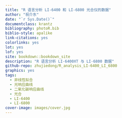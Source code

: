 ```yaml
--- 
title: "R 语言分析 LI-6400 和 LI-6800 光合仪的数据"
author: "祝介东"
date: "`r Sys.Date()`"
documentclass: krantz
bibliography: photoR.bib
biblio-style: apalike
link-citations: yes
colorlinks: yes
lot: yes
lof: yes
site: bookdown::bookdown_site
description: "R 语言分析 LI-6400XT 与 LI-6800 数据"
github-repo: zhujiedong/R_analysis_LI-6400_LI_6800
graphics: yes
tags:
  - 非线性拟合
  - 光响应曲线
  - 二氧化碳响应曲线
  - 光合
  - LI-6400
  - LI-6800
cover-image: images/cover.jpg
---
```



